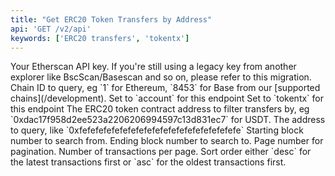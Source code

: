 ```yaml
---
title: "Get ERC20 Token Transfers by Address"
api: 'GET /v2/api'
keywords: ['ERC20 transfers', 'tokentx']
---
```




  <ParamField query="apikey" type="string">
    Your Etherscan API key. If you're still using a legacy key from another explorer like BscScan/Basescan and so on, please refer to this migration.
  </ParamField>
  <ParamField query="chainid" type="string" default="1" >
    Chain ID to query, eg `1` for Ethereum, `8453` for Base from our [supported chains](/development).
  </ParamField>
  <ParamField query="module" type="string" default="account">
    Set to `account` for this endpoint
  </ParamField>
  <ParamField query="action" type="string" default="tokentx">
    Set to `tokentx` for this endpoint
  </ParamField>
  <ParamField query="contractaddress" type="string" default="0x9f8f72aa9304c8b593d555f12ef6589cc3a579a2">
    The ERC20 token contract address to filter transfers by, eg `0xdac17f958d2ee523a2206206994597c13d831ec7` for USDT.
  </ParamField>
  <ParamField query="address" type="string" default="0x4e83362442b8d1bec281594cea3050c8eb01311c">
    The address to query, like `0xfefefefefefefefefefefefefefefefefefefefe`
  </ParamField>
  <ParamField query="startblock" type="integer" default="0">
    Starting block number to search from.
  </ParamField>
  <ParamField query="endblock" type="integer" default="27025780">
    Ending block number to search to.
  </ParamField>
    <ParamField query="page" type="integer" default="1">
    Page number for pagination.
  </ParamField>
  <ParamField query="offset" type="integer" default="100">
    Number of transactions per page.
  </ParamField>
  <ParamField query="sort" type="string" default="asc">
    Sort order either `desc` for the latest transactions first or `asc` for the oldest transactions first.
  </ParamField>
